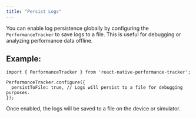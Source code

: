 ```yaml
---
title: "Persist Logs"
---
```


You can enable log persistence globally by configuring the `PerformanceTracker` to save logs to a file. This is useful for debugging or analyzing performance data offline.

## Example:

```tsx
import { PerformanceTracker } from 'react-native-performance-tracker';

PerformanceTracker.configure({
  persistToFile: true, // Logs will persist to a file for debugging purposes.
});
```

Once enabled, the logs will be saved to a file on the device or simulator.